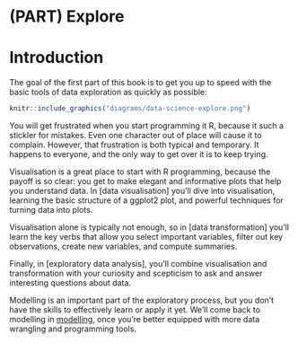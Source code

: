 # (PART) Explore {-}

# Introduction

The goal of the first part of this book is to get you up to speed with the basic tools of data exploration as quickly as possible:

```r
knitr::include_graphics("diagrams/data-science-explore.png")
```

You will get frustrated when you start programming it R, because it such a stickler for mistakes. Even one character out of place will cause it to complain. However, that frustration is both typical and temporary. It happens to everyone, and the only way to get over it is to keep trying.

Visualisation is a great place to start with R programming, because the payoff is so clear: you get to make elegant and informative plots that help you understand data. In [data visualisation] you'll dive into visualisation, learning the basic structure of a ggplot2 plot, and powerful techniques for turning data into plots. 

Visualisation alone is typically not enough, so in [data transformation] you'll learn the key verbs that allow you select important variables, filter out key observations, create new variables, and compute summaries.
  
Finally, in [exploratory data analysis], you'll combine visualisation and  transformation with your curiosity and scepticism to ask and answer interesting questions about data.

Modelling is an important part of the exploratory process, but you don't have the skills to effectively learn or apply it yet. We'll come back to modelling in [modelling](#model-intro), once you're better equipped with more data wrangling and programming tools.
